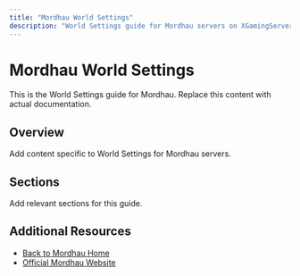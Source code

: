 ```yaml
---
title: "Mordhau World Settings"
description: "World Settings guide for Mordhau servers on XGamingServer"
---
```


# Mordhau World Settings

This is the World Settings guide for Mordhau. Replace this content with actual documentation.

## Overview

Add content specific to World Settings for Mordhau servers.

## Sections

Add relevant sections for this guide.

## Additional Resources

- [Back to Mordhau Home](./index)
- [Official Mordhau Website](https://example.com)
